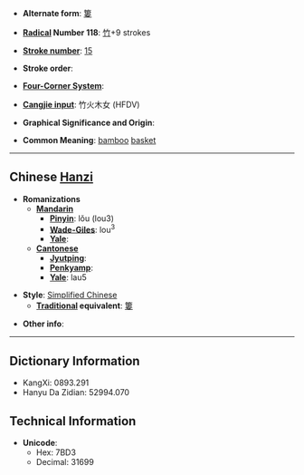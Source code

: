 * '''Alternate form''': [[簍]]

* '''[[Wiktionary:Chinese radical index| Radical]] Number 118''': [[Wiktionary:Chinese radical index 竹|竹]]+9 strokes

* '''[[Wiktionary:Chinese total strokes index|Stroke number]]''': [[Wiktionary:Chinese total strokes index 15|15]]

* '''Stroke order''': 

* '''[[Wiktionary:Chinese four corner index|Four-Corner System]]''': 

* '''[[Wiktionary:Chinese Cangjie index|Cangjie input]]''': 竹火木女 (HFDV)

* '''Graphical Significance and Origin''': 

* '''Common Meaning''': [[bamboo]] [[basket]]

----

== Chinese [[Hanzi]] ==

* '''Romanizations'''
** '''[[Mandarin]]'''
*** '''[[Pinyin]]''': lǒu (lou3)
*** '''[[Wade-Giles]]''': lou<sup>3</sup>
*** '''[[Yale]]''': 
** '''[[Cantonese]]'''
*** '''[[Jyutping]]''':
*** '''[[Penkyamp]]''': 
*** '''[[Yale]]''': lau5

* '''Style''': [[Simplified Chinese]] 
** '''[[Traditional Chinese|Traditional]] equivalent''': [[簍]]

* '''Other info''': 

----

== Dictionary Information ==

* KangXi: 0893.291
* Hanyu Da Zidian: 52994.070

== Technical Information ==

* '''Unicode''':
** Hex: 7BD3
** Decimal: 31699